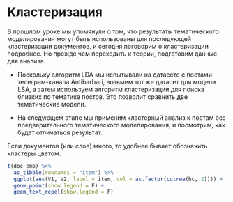 # Кластеризация

В прошлом уроке мы упомянули о том, что результаты тематического моделирования могут быть использованы для последующей кластеризации документов, и сегодня поговорим о кластеризации подробнее. Но прежде чем переходить к теории, подготовим данные для анализа. 

- Поскольку алгоритм LDA мы испытывали на датасете с постами телеграм-канала Antibarbari, возьмем тот же датасет для модели LSA, а затем используем алгоритм кластеризации для поиска близких по тематике постов. Это позволит сравнить две тематические модели. 

- На следующем этапе мы применим кластерный анализ к постам без предварительного тематического моделирования, и посмотрим, как будет отличаться результат. 

Если документов (или слов) много, то удобнее бывает обозначить кластеры цветом:

```r
t(doc_emb) %>% 
  as_tibble(rownames = "item") %>% 
  ggplot(aes(V1, V2, label = item, col = as.factor(cutree(hc, 2)))) +
  geom_point(show.legend = F) + 
  geom_text_repel(show.legend = F)
```